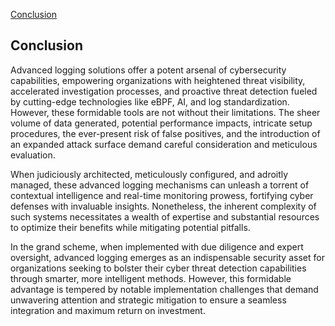 [Conclusion](#conclusion)

## Conclusion

Advanced logging solutions offer a potent arsenal of cybersecurity capabilities, empowering organizations with heightened threat visibility, accelerated investigation processes, and proactive threat detection fueled by cutting-edge technologies like eBPF, AI, and log standardization. However, these formidable tools are not without their limitations. The sheer volume of data generated, potential performance impacts, intricate setup procedures, the ever-present risk of false positives, and the introduction of an expanded attack surface demand careful consideration and meticulous evaluation.

When judiciously architected, meticulously configured, and adroitly managed, these advanced logging mechanisms can unleash a torrent of contextual intelligence and real-time monitoring prowess, fortifying cyber defenses with invaluable insights. Nonetheless, the inherent complexity of such systems necessitates a wealth of expertise and substantial resources to optimize their benefits while mitigating potential pitfalls.

In the grand scheme, when implemented with due diligence and expert oversight, advanced logging emerges as an indispensable security asset for organizations seeking to bolster their cyber threat detection capabilities through smarter, more intelligent methods. However, this formidable advantage is tempered by notable implementation challenges that demand unwavering attention and strategic mitigation to ensure a seamless integration and maximum return on investment.
